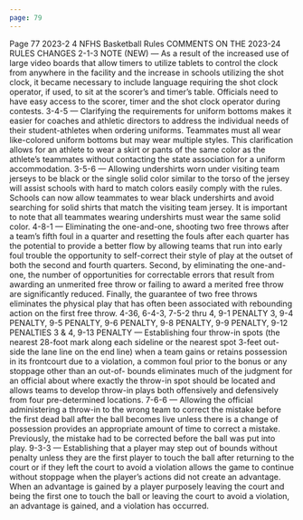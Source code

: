 ```yaml
---
page: 79
---
```


Page 77 2023-2 4 NFHS Basketball Rules COMMENTS ON THE 2023-24 RULES CHANGES 2-1-3 NOTE (NEW) — As a result of the increased use of large video boards that allow timers to utilize tablets to control the clock from anywhere in the facility and the increase in schools utilizing the shot clock, it became necessary to include language requiring the shot clock operator, if used, to sit at the scorer’s and timer’s table. Officials need to have easy access to the scorer, timer and the shot clock operator during contests. 3-4-5 — Clarifying the requirements for uniform bottoms makes it easier for coaches and athletic directors to address the individual needs of their student-athletes when ordering uniforms. Teammates must all wear like-colored uniform bottoms but may wear multiple styles. This clarification allows for an athlete to wear a skirt or pants of the same color as the athlete’s teammates without contacting the state association for a uniform accommodation. 3-5-6 — Allowing undershirts worn under visiting team jerseys to be black or the single solid color similar to the torso of the jersey will assist schools with hard to match colors easily comply with the rules. Schools can now allow teammates to wear black undershirts and avoid searching for solid shirts that match the visiting team jersey. It is important to note that all teammates wearing undershirts must wear the same solid color. 4-8-1 — Eliminating the one-and-one, shooting two free throws after a team’s fifth foul in a quarter and resetting the fouls after each quarter has the potential to provide a better flow by allowing teams that run into early foul trouble the opportunity to self-correct their style of play at the outset of both the second and fourth quarters. Second, by eliminating the one-and-one, the number of opportunities for correctable errors that result from awarding an unmerited free throw or failing to award a merited free throw are significantly reduced. Finally, the guarantee of two free throws eliminates the physical play that has often been associated with rebounding action on the first free throw. 4-36, 6-4-3, 7-5-2 thru 4, 9-1 PENALTY 3, 9-4 PENALTY, 9-5 PENALTY, 9-6 PENALTY, 9-8 PENALTY, 9-9 PENALTY, 9-12 PENALTIES 3 & 4, 9-13 PENALTY — Establishing four throw-in spots (the nearest 28-foot mark along each sideline or the nearest spot 3-feet out- side the lane line on the end line) when a team gains or retains possession in its frontcourt due to a violation, a common foul prior to the bonus or any stoppage other than an out-of- bounds eliminates much of the judgment for an official about where exactly the throw-in spot should be located and allows teams to develop throw-in plays both offensively and defensively from four pre-determined locations. 7-6-6 — Allowing the official administering a throw-in to the wrong team to correct the mistake before the first dead ball after the ball becomes live unless there is a change of possession provides an appropriate amount of time to correct a mistake. Previously, the mistake had to be corrected before the ball was put into play. 9-3-3 — Establishing that a player may step out of bounds without penalty unless they are the first player to touch the ball after returning to the court or if they left the court to avoid a violation allows the game to continue without stoppage when the player’s actions did not create an advantage. When an advantage is gained by a player purposely leaving the court and being the first one to touch the ball or leaving the court to avoid a violation, an advantage is gained, and a violation has occurred.
